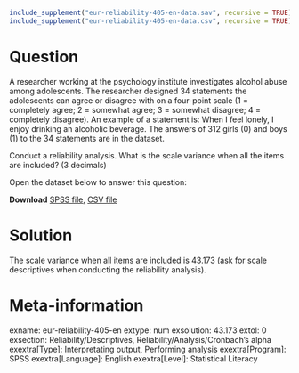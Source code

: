 ```{r, echo = FALSE, results = "hide"}
include_supplement("eur-reliability-405-en-data.sav", recursive = TRUE)
include_supplement("eur-reliability-405-en-data.csv", recursive = TRUE)
```

Question
========
A researcher working at the psychology institute investigates alcohol abuse among adolescents. The researcher designed 34 statements the adolescents can agree or disagree with on a four-point scale (1 = completely agree; 2 = somewhat agree; 3 = somewhat disagree; 4 = completely disagree). An example of a statement is: When I feel lonely, I enjoy drinking an alcoholic beverage. The answers of 312 girls (0) and boys (1) to the 34 statements are in the dataset.

Conduct a reliability analysis. What is the scale variance when all the items are included? (3 decimals)

Open the dataset below to answer this question:

**Download** [SPSS file](eur-reliability-405-en-data.sav), [CSV file](eur-reliability-405-en-data.csv)


Solution
========
The scale variance when all items are included is 43.173 (ask for scale descriptives when conducting the reliability analysis).


Meta-information
================
exname: eur-reliability-405-en
extype: num
exsolution: 43.173
extol: 0
exsection: Reliability/Descriptives, Reliability/Analysis/Cronbach's alpha
exextra[Type]: Interpretating output, Performing analysis
exextra[Program]: SPSS
exextra[Language]: English
exextra[Level]: Statistical Literacy